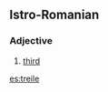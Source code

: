 ==Istro-Romanian==

===Adjective===
{{head|ruo|adjective|g=m|feminine|treia}}

# {{context|ordinal|lang=ruo}} [[third]]

[[es:treile]]